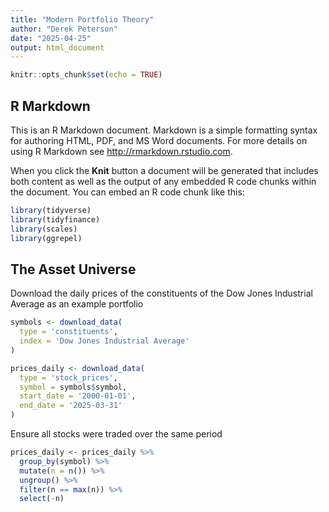 ```yaml
---
title: "Modern Portfolio Theory"
author: "Derek Peterson"
date: "2025-04-25"
output: html_document
---
```


```r
knitr::opts_chunk$set(echo = TRUE)
```

## R Markdown

This is an R Markdown document. Markdown is a simple formatting syntax for authoring HTML, PDF, and MS Word documents. For more details on using R Markdown see <http://rmarkdown.rstudio.com>.

When you click the **Knit** button a document will be generated that includes both content as well as the output of any embedded R code chunks within the document. You can embed an R code chunk like this:

```r
library(tidyverse)
library(tidyfinance)
library(scales)
library(ggrepel)
```

## The Asset Universe

Download the daily prices of the constituents of the Dow Jones Industrial Average as an example portfolio


```r
symbols <- download_data(
  type = 'constituents',
  index = 'Dow Jones Industrial Average'
)

prices_daily <- download_data(
  type = 'stock_prices',
  symbol = symbols$symbol,
  start_date = '2000-01-01',
  end_date = '2025-03-31'
)
```

Ensure all stocks were traded over the same period

```r
prices_daily <- prices_daily %>%
  group_by(symbol) %>%
  mutate(n = n()) %>%
  ungroup() %>%
  filter(n == max(n)) %>%
  select(-n)

```
